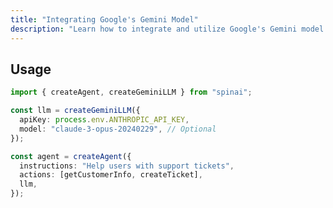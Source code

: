 ```yaml
---
title: "Integrating Google's Gemini Model"
description: "Learn how to integrate and utilize Google's Gemini model with SpinAI for advanced language learning and generation tasks."
---
```


## Usage

```typescript
import { createAgent, createGeminiLLM } from "spinai";

const llm = createGeminiLLM({
  apiKey: process.env.ANTHROPIC_API_KEY,
  model: "claude-3-opus-20240229", // Optional
});

const agent = createAgent({
  instructions: "Help users with support tickets",
  actions: [getCustomerInfo, createTicket],
  llm,
});
```

